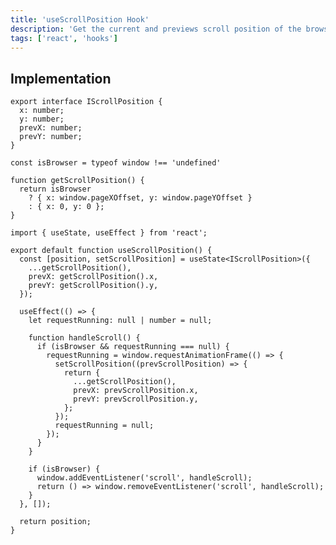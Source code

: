 ```yaml
---
title: 'useScrollPosition Hook'
description: 'Get the current and previews scroll position of the browser window'
tags: ['react', 'hooks']
---
```


## Implementation

```tsx:Interface
export interface IScrollPosition {
  x: number;
  y: number;
  prevX: number;
  prevY: number;
}
```

```tsx:Utility-func
const isBrowser = typeof window !== 'undefined'

function getScrollPosition() {
  return isBrowser
    ? { x: window.pageXOffset, y: window.pageYOffset }
    : { x: 0, y: 0 };
}
```

```tsx:Hook
import { useState, useEffect } from 'react';

export default function useScrollPosition() {
  const [position, setScrollPosition] = useState<IScrollPosition>({
    ...getScrollPosition(),
    prevX: getScrollPosition().x,
    prevY: getScrollPosition().y,
  });

  useEffect(() => {
    let requestRunning: null | number = null;

    function handleScroll() {
      if (isBrowser && requestRunning === null) {
        requestRunning = window.requestAnimationFrame(() => {
          setScrollPosition((prevScrollPosition) => {
            return {
              ...getScrollPosition(),
              prevX: prevScrollPosition.x,
              prevY: prevScrollPosition.y,
            };
          });
          requestRunning = null;
        });
      }
    }

    if (isBrowser) {
      window.addEventListener('scroll', handleScroll);
      return () => window.removeEventListener('scroll', handleScroll);
    }
  }, []);

  return position;
}
```
